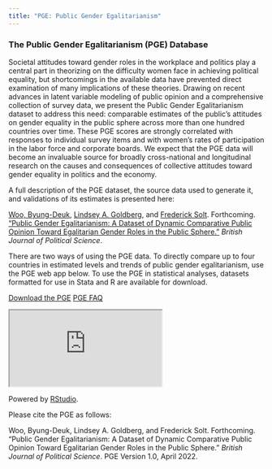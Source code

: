 ```yaml
---
title: "PGE: Public Gender Egalitarianism"
---
```


### The Public Gender Egalitarianism (PGE) Database

Societal attitudes toward gender roles in the workplace and politics play a central part in theorizing on the difficulty women face in achieving political equality, but shortcomings in the available data have prevented direct examination of many implications of these theories. Drawing on recent advances in latent variable modeling of public opinion and a comprehensive collection of survey data, we present the Public Gender Egalitarianism dataset to address this need: comparable estimates of the public's attitudes on gender equality in the public sphere across more than one hundred countries over time. These PGE scores are strongly correlated with responses to individual survey items and with women's rates of participation in the labor force and corporate boards. We expect that the PGE data will become an invaluable source for broadly cross-national and longitudinal research on the causes and consequences of collective attitudes toward gender equality in politics and the economy.

A full description of the PGE dataset, the source data used to generate it, and validations of its estimates is presented here:

[Woo, Byung-Deuk](https://www.byung-deuk-woo.org), [Lindsey A. Goldberg](https://www.lindsey-allemang-goldberg.com), and [Frederick Solt](https://fsolt.org). Forthcoming. ["Public Gender Egalitarianism: A Dataset of Dynamic Comparative Public Opinion Toward Egalitarian Gender Roles in the Public Sphere."](../../publications/published/pge/) _British Journal of Political Science_.

There are two ways of using the PGE data. To directly compare up to four countries in estimated levels and trends of public gender egalitarianism, use the PGE web app below. To use the PGE in statistical analyses, datasets formatted for use in Stata and R are available for download.

<!-- [<i class="fa-regular fa-compass"></i> Explore the Source Data](pge_faq.html){.btn-custom .btn role="button"} -->


[<i class="fa-solid fa-cloud-arrow-down"></i> Download the PGE](https://doi.org/10.7910/DVN/WF3USY){.btn-custom .btn .btn-lg role="button"} [<i class="fa-solid fa-circle-question"></i> PGE FAQ](pge_faq/){.btn-custom .btn .btn-lg role="button"}


::: column-page
<iframe src="https://fsolt.shinyapps.io/pgeweb">

</iframe>
:::

Powered by [RStudio](http://shiny.rstudio.com).

Please cite the PGE as follows:

Woo, Byung-Deuk, Lindsey A. Goldberg, and Frederick Solt. Forthcoming. "Public Gender Egalitarianism: A Dataset of Dynamic Comparative Public Opinion Toward Egalitarian Gender Roles in the Public Sphere." *British Journal of Political Science*. PGE Version 1.0, April 2022.
